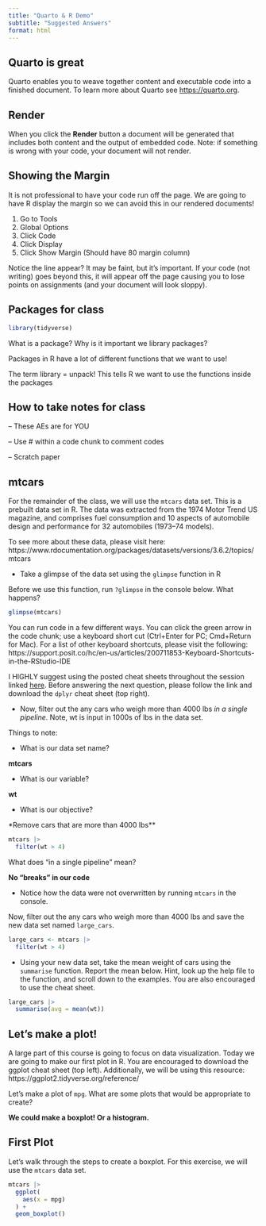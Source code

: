 ```yaml
---
title: "Quarto & R Demo"
subtitle: "Suggested Answers"
format: html
---
```


## Quarto is great

Quarto enables you to weave together content and executable code into a finished document. To learn more about Quarto see <https://quarto.org>.

## Render

When you click the **Render** button a document will be generated that includes both content and the output of embedded code. Note: if something is wrong with your code, your document will not render.

## Showing the Margin

It is not professional to have your code run off the page. We are going to have R display the margin so we can avoid this in our rendered documents!

1.  Go to Tools
2.  Global Options
3.  Click Code
4.  Click Display
5.  Click Show Margin (Should have 80 margin column)

Notice the line appear? It may be faint, but it's important. If your code (not writing) goes beyond this, it will appear off the page causing you to lose points on assignments (and your document will look sloppy).

## Packages for class

```r
library(tidyverse)
```

What is a package? Why is it important we library packages?

Packages in R have a lot of different functions that we want to use!

The term library = unpack! This tells R we want to use the functions inside the packages

## How to take notes for class

-- These AEs are for YOU

-- Use \# within a code chunk to comment codes

-- Scratch paper

## mtcars

For the remainder of the class, we will use the `mtcars` data set. This is a prebuilt data set in R. The data was extracted from the 1974 Motor Trend US magazine, and comprises fuel consumption and 10 aspects of automobile design and performance for 32 automobiles (1973--74 models).

To see more about these data, please visit here: https://www.rdocumentation.org/packages/datasets/versions/3.6.2/topics/mtcars

-   Take a glimpse of the data set using the `glimpse` function in R

Before we use this function, run `?glimpse` in the console below. What happens?

```r

glimpse(mtcars)

```

You can run code in a few different ways. You can click the green arrow in the code chunk; use a keyboard short cut (Ctrl+Enter for PC; Cmd+Return for Mac). For a list of other keyboard shortcuts, please visit the following: https://support.posit.co/hc/en-us/articles/200711853-Keyboard-Shortcuts-in-the-RStudio-IDE

I HIGHLY suggest using the posted cheat sheets throughout the session linked [here](https://sta199-summer-1.github.io/computing-cheatsheets.html). Before answering the next question, please follow the link and download the `dplyr` cheat sheet (top right).

-   Now, filter out the any cars who weigh more than 4000 lbs *in a single pipeline*. Note, wt is input in 1000s of lbs in the data set.

Things to note:

-   What is our data set name?

**mtcars**

-   What is our variable?

**wt**

-   What is our objective?

\*Remove cars that are more than 4000 lbs\*\*

```r

mtcars |> 
  filter(wt > 4)

```

What does "in a single pipeline" mean?

**No "breaks" in our code**

-   Notice how the data were not overwritten by running `mtcars` in the console.

Now, filter out the any cars who weigh more than 4000 lbs and save the new data set named `large_cars`.

```r

large_cars <- mtcars |>
  filter(wt > 4)

```

-   Using your new data set, take the mean weight of cars using the `summarise` function. Report the mean below. Hint, look up the help file to the function, and scroll down to the examples. You are also encouraged to use the cheat sheet.

```r

large_cars |> 
  summarise(avg = mean(wt))

```

## Let's make a plot!

A large part of this course is going to focus on data visualization. Today we are going to make our first plot in R. You are encouraged to download the ggplot cheat sheet (top left). Additionally, we will be using this resource: https://ggplot2.tidyverse.org/reference/

Let's make a plot of `mpg`. What are some plots that would be appropriate to create?

**We could make a boxplot! Or a histogram.**

## First Plot

Let's walk through the steps to create a boxplot. For this exercise, we will use the `mtcars` data set.

```r

mtcars |>
  ggplot(
    aes(x = mpg)
  ) + 
  geom_boxplot()

```
